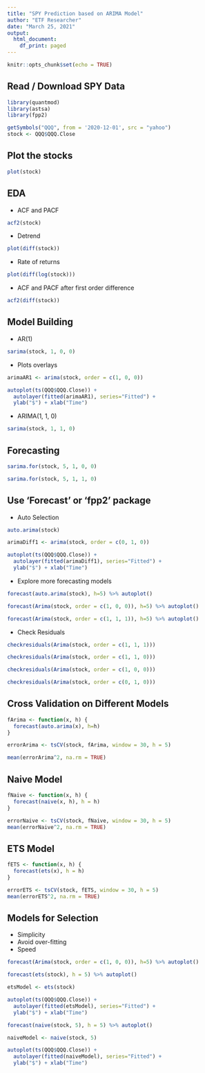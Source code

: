 ---
title: "SPY Prediction based on ARIMA Model"
author: "ETF Researcher"
date: "March 25, 2021"
output:
  html_document:
    df_print: paged
---

```{r setup, include=FALSE}
knitr::opts_chunk$set(echo = TRUE)
```

## Read / Download SPY Data
```{r message=FALSE, warning=FALSE}
library(quantmod)
library(astsa)
library(fpp2)
```
```{r message=FALSE, warning=FALSE}
getSymbols("QQQ", from = '2020-12-01', src = "yahoo")
stock <- QQQ$QQQ.Close

```
## Plot the stocks
```{r}
plot(stock)
```

## EDA

* ACF and PACF
```{r}
acf2(stock)
```

* Detrend
```{r}
plot(diff(stock))
```

* Rate of returns
```{r}
plot(diff(log(stock)))
```

* ACF and PACF after first order difference
```{r}
acf2(diff(stock))
```


## Model Building

* AR(1)
```{r, fig.height=6}
sarima(stock, 1, 0, 0)
```

* Plots overlays
```{r}
arimaAR1 <- arima(stock, order = c(1, 0, 0))

autoplot(ts(QQQ$QQQ.Close)) +
  autolayer(fitted(arimaAR1), series="Fitted") +
  ylab("$") + xlab("Time")
```

* ARIMA(1, 1, 0)
```{r}
sarima(stock, 1, 1, 0)
```

## Forecasting
```{r}
sarima.for(stock, 5, 1, 0, 0)
```

```{r}
sarima.for(stock, 5, 1, 1, 0)
```

## Use 'Forecast' or 'fpp2' package

* Auto Selection
```{r}
auto.arima(stock)
```
```{r}
arimaDiff1 <- arima(stock, order = c(0, 1, 0))

autoplot(ts(QQQ$QQQ.Close)) +
  autolayer(fitted(arimaDiff1), series="Fitted") +
  ylab("$") + xlab("Time")
```


* Explore more forecasting models
```{r}
forecast(auto.arima(stock), h=5) %>% autoplot()
```
```{r}
forecast(Arima(stock, order = c(1, 0, 0)), h=5) %>% autoplot()
```
```{r}
forecast(Arima(stock, order = c(1, 1, 1)), h=5) %>% autoplot()
```

* Check Residuals
```{r}
checkresiduals(Arima(stock, order = c(1, 1, 1)))
```
```{r}
checkresiduals(Arima(stock, order = c(1, 1, 0)))
```

```{r}
checkresiduals(Arima(stock, order = c(1, 0, 0)))
```
```{r}
checkresiduals(Arima(stock, order = c(0, 1, 0)))
```

## Cross Validation on Different Models
```{r}
fArima <- function(x, h) {
  forecast(auto.arima(x), h=h)
}

errorArima <- tsCV(stock, fArima, window = 30, h = 5)

mean(errorArima^2, na.rm = TRUE)
```

## Naive Model
```{r}
fNaive <- function(x, h) {
  forecast(naive(x, h), h = h)
}

errorNaive <- tsCV(stock, fNaive, window = 30, h = 5)
mean(errorNaive^2, na.rm = TRUE)
```

## ETS Model
```{r}
fETS <- function(x, h) {
  forecast(ets(x), h = h)
}

errorETS <- tsCV(stock, fETS, window = 30, h = 5)
mean(errorETS^2, na.rm = TRUE)
```

## Models for Selection

* Simplicity
* Avoid over-fitting
* Speed

```{r}
forecast(Arima(stock, order = c(1, 0, 0)), h=5) %>% autoplot()
```
```{r}
forecast(ets(stock), h = 5) %>% autoplot()
```
```{r}
etsModel <- ets(stock)

autoplot(ts(QQQ$QQQ.Close)) +
  autolayer(fitted(etsModel), series="Fitted") +
  ylab("$") + xlab("Time")
```

```{r}
forecast(naive(stock, 5), h = 5) %>% autoplot()
```

```{r}
naiveModel <- naive(stock, 5)

autoplot(ts(QQQ$QQQ.Close)) +
  autolayer(fitted(naiveModel), series="Fitted") +
  ylab("$") + xlab("Time")
```
